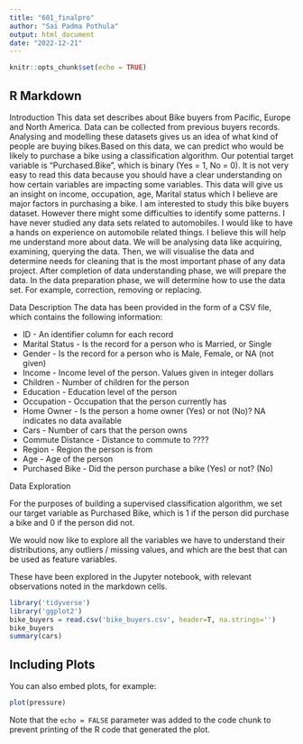 ```yaml
---
title: "601_finalpro"
author: "Sai Padma Pothula"
output: html_document
date: "2022-12-21"
---
```


```r
knitr::opts_chunk$set(echo = TRUE)
```

## R Markdown

Introduction
This data set describes about Bike buyers from Pacific, Europe and North America. Data can be collected from previous buyers records. Analysing and modelling these datasets gives us an idea of what kind of people are buying bikes.Based on this data, we can predict who would be likely to purchase a bike using a classification algorithm. Our potential target variable is “Purchased.Bike”, which is binary (Yes = 1, No = 0). It is not very easy to read this data because you should have a clear understanding on how certain variables are impacting some variables. This data will give us an insight on income, occupation, age, Marital status which I believe are major factors in purchasing a bike.
I am interested to study this bike buyers dataset. However there might some difficulties to identify some patterns. I have never studied any data sets related to automobiles. I would like to have a hands on experience on automobile related things. I believe this will help me understand more about data. We will be analysing data like acquiring, examining, querying the data. Then, we will visualise the data and determine needs for cleaning that is the most important phase of any data project. After completion of data understanding phase, we will prepare the data. In the data preparation phase, we will determine how to use the data set. For example, correction, removing or replacing.

Data Description
The data has been provided in the form of a CSV file, which contains the following information:

- ID - An identifier column for each record
- Marital Status - Is the record for a person who is Married, or Single
- Gender - Is the record for a person who is Male, Female, or NA (not given)
- Income - Income level of the person. Values given in integer dollars
- Children - Number of children for the person
- Education - Education level of the person
- Occupation - Occupation that the person currently has
- Home Owner - Is the person a home owner (Yes) or not (No)? NA indicates no data available
- Cars - Number of cars that the person owns 
- Commute Distance - Distance to commute to ????
- Region - Region the person is from
- Age - Age of the person
- Purchased Bike - Did the person purchase a bike (Yes) or not? (No)

Data Exploration

For the purposes of building a supervised classification algorithm, we set our target variable as Purchased Bike, which is 1 if the person did purchase a bike and 0 if the person did not.

We would now like to explore all the variables we have to understand their distributions, any outliers / missing values, and which are the best that can be used as feature variables.

These have been explored in the Jupyter notebook, with relevant observations noted in the markdown cells.



```r
library('tidyverse')
library('ggplot2')
bike_buyers = read.csv('bike_buyers.csv', header=T, na.strings='')
bike_buyers
summary(cars)
```

## Including Plots

You can also embed plots, for example:

```r
plot(pressure)
```

Note that the `echo = FALSE` parameter was added to the code chunk to prevent printing of the R code that generated the plot.
